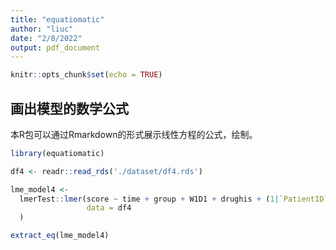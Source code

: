 ```yaml
---
title: "equatiomatic"
author: "liuc"
date: "2/8/2022"
output: pdf_document
---
```


```r
knitr::opts_chunk$set(echo = TRUE)
```

## 画出模型的数学公式
本R包可以通过Rmarkdown的形式展示线性方程的公式，绘制。

```r
library(equatiomatic)
```

```r
df4 <- readr::read_rds('./dataset/df4.rds')

lme_model4 <-
  lmerTest::lmer(score ~ time + group + W1D1 + drughis + (1|`PatientID`),
                 data = df4
  )

extract_eq(lme_model4)
```

